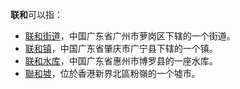 '''联和'''可以指：
*[[联和街道|联和街道]]，中国广东省广州市萝岗区下辖的一个街道。
*[[联和镇|联和镇]]，中国广东省肇庆市广宁县下辖的一个镇。
*[[联和水库|联和水库]]，中国广东省惠州市博罗县的一座水库。
*[[聯和墟|聯和墟]]，位於香港新界北區粉嶺的一个墟市。
{{消歧义}}